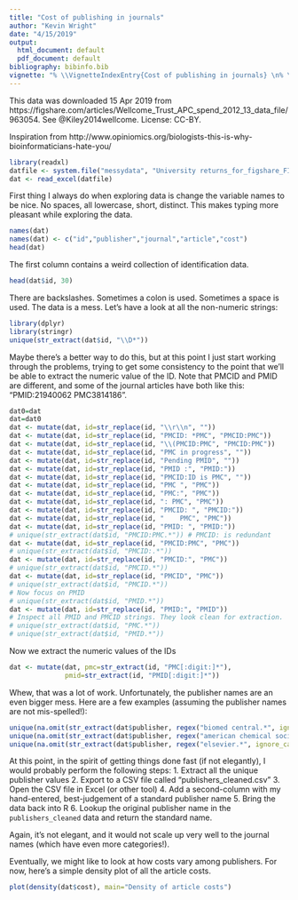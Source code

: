 ```yaml
---
title: "Cost of publishing in journals"
author: "Kevin Wright"
date: "4/15/2019"
output:
  html_document: default
  pdf_document: default
bibliography: bibinfo.bib
vignette: "% \\VignetteIndexEntry{Cost of publishing in journals} \n% \\VignetteEngine{knitr::rmarkdown}\n%\\VignetteEncoding{UTF-8}\n"
---
```


This data was downloaded 15 Apr 2019 from https://figshare.com/articles/Wellcome_Trust_APC_spend_2012_13_data_file/963054.
See @Kiley2014wellcome. License: CC-BY.

Inspiration from http://www.opiniomics.org/biologists-this-is-why-bioinformaticians-hate-you/
                          
```r
library(readxl)
datfile <- system.file("messydata", "University returns_for_figshare_FINAL.xlsx", package="untidydata2")
dat <- read_excel(datfile)
```

First thing I always do when exploring data is change the variable names to be nice. No spaces, all lowercase, short, distinct. This makes typing more pleasant while exploring the data.

```r
names(dat)
names(dat) <- c("id","publisher","journal","article","cost")
head(dat)
```

The first column contains a weird collection of identification data.

```r
head(dat$id, 30)
```

There are backslashes. Sometimes a colon is used. Sometimes a space is used. The data is a mess.  Let's have a look at all the non-numeric strings:

```r
library(dplyr)
library(stringr)
unique(str_extract(dat$id, "\\D*"))
```

Maybe there's a better way to do this, but at this point I just start working through the problems, trying to get some consistency to the point that we'll be able to extract the numeric value of the ID. Note that PMCID and PMID are different, and some of the journal articles have both like this: "PMID:21940062 PMC3814186".

```r
dat0=dat
dat=dat0
dat <- mutate(dat, id=str_replace(id, "\\r\\n", ""))
dat <- mutate(dat, id=str_replace(id, "PMCID: *PMC", "PMCID:PMC"))
dat <- mutate(dat, id=str_replace(id, "\\(PMCID:PMC", "PMCID:PMC"))
dat <- mutate(dat, id=str_replace(id, "PMC in progress", ""))
dat <- mutate(dat, id=str_replace(id, "Pending PMID", ""))
dat <- mutate(dat, id=str_replace(id, "PMID :", "PMID:"))
dat <- mutate(dat, id=str_replace(id, "PMCID:ID is PMC", ""))
dat <- mutate(dat, id=str_replace(id, "PMC ", "PMC"))
dat <- mutate(dat, id=str_replace(id, "PMC:", "PMC"))
dat <- mutate(dat, id=str_replace(id, ": PMC", "PMC"))
dat <- mutate(dat, id=str_replace(id, "PMCID: ", "PMCID:"))
dat <- mutate(dat, id=str_replace(id, "    PMC", "PMC"))
dat <- mutate(dat, id=str_replace(id, "PMID: ", "PMID:"))
# unique(str_extract(dat$id, "PMCID:PMC.*")) # PMCID: is redundant
dat <- mutate(dat, id=str_replace(id, "PMCID:PMC", "PMC"))
# unique(str_extract(dat$id, "PMCID:.*"))
dat <- mutate(dat, id=str_replace(id, "PMCID:", "PMC"))
# unique(str_extract(dat$id, "PMCID.*"))
dat <- mutate(dat, id=str_replace(id, "PMCID", "PMC"))
# unique(str_extract(dat$id, "PMCID.*"))
# Now focus on PMID
# unique(str_extract(dat$id, "PMID.*"))
dat <- mutate(dat, id=str_replace(id, "PMID:", "PMID"))
# Inspect all PMID and PMCID strings. They look clean for extraction.
# unique(str_extract(dat$id, "PMC.*"))
# unique(str_extract(dat$id, "PMID.*"))
```

Now we extract the numeric values of the IDs
```r
dat <- mutate(dat, pmc=str_extract(id, "PMC[:digit:]*"),
              pmid=str_extract(id, "PMID[:digit:]*"))
```


Whew, that was a lot of work.  Unfortunately, the publisher names are an even bigger mess.  Here are a few examples (assuming the publisher names are not mis-spelled!):

```r
unique(na.omit(str_extract(dat$publisher, regex("biomed central.*", ignore_case=TRUE))))
unique(na.omit(str_extract(dat$publisher, regex("american chemical society.*", ignore_case=TRUE))))
unique(na.omit(str_extract(dat$publisher, regex("elsevier.*", ignore_case=TRUE))))
```

At this point, in the spirit of getting things done fast (if not elegantly), I would probably perform the following steps:
1. Extract all the unique publisher values
2. Export to a CSV file called "publishers_cleaned.csv"
3. Open the CSV file in Excel (or other tool)
4. Add a second-column with my hand-entered, best-judgement of a standard publisher name
5. Bring the data back into R
6. Lookup the original publisher name in the `publishers_cleaned` data and return the standard name.

Again, it's not elegant, and it would not scale up very well to the journal names (which have even more categories!).

Eventually, we might like to look at how costs vary among publishers.  For now, here's a simple density plot of all the article costs.

```r
plot(density(dat$cost), main="Density of article costs")
```
